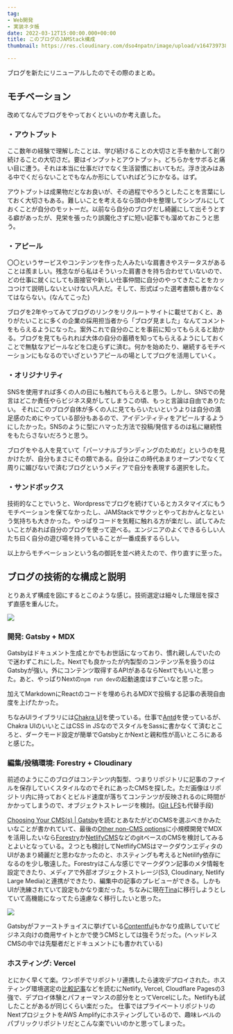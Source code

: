 ```yaml
---
tag:
- Web開発
- 実装ネタ帳
date: 2022-03-12T15:00:00.000+00:00
title: このブログのJAMStack構成
thumbnail: https://res.cloudinary.com/dso4npatn/image/upload/v1647397389/media/blog/thumbnail/%E3%83%95%E3%82%99%E3%83%AD%E3%82%AF%E3%82%99%E3%83%AA%E3%83%8B%E3%83%A5%E3%83%BC%E3%82%A2%E3%83%AB_gpjwka.png

---
```

ブログを新たにリニューアルしたのでその際のまとめ。

## モチベーション

改めてなんでブログをやっておくといいのか考え直した。

### ・アウトプット

ここ数年の経験で理解したことは、学び続けることの大切さと手を動かして創り続けることの大切さだ。要はインプットとアウトプット。どちらかをサボると痛い目に遭う。それは本当に仕事だけでなく生活習慣においてもだ。浮き沈みはある中でくだらないことでもなんか形にしていればどうにかなる。はず。

アウトプットは成果物だとなお良いが、その過程でやろうとしたことを言葉にしておく大切さもある。難しいことを考えるなら頭の中を整理してシンプルにしておくことが自分のモットーだ。以前なら自分のブログだし綺麗にして出そうとする癖があったが、見栄を張ったり誤魔化さずに短い記事でも溜めておこうと思う。

### ・アピール

〇〇というサービスやコンテンツを作った人みたいな肩書きやステータスがあることは羨ましい。残念ながら私はそういった肩書きを持ち合わせていないので、どの仕事に就くにしても面接官や新しい仕事仲間に自分のやってきたことをカッコつけて説明しないといけない凡人だ。そして、形式ばった選考書類も書かなくてはならない。(なんてこった)

ブログを2年やってみてブログのリンクをリクルートサイトに載せておくと、ありがたいことに多くの企業の採用担当者から「ブログ見ました」なんてコメントをもらえるようになった。案外これで自分のことを事前に知ってもらえると助かる。ブログを見てもられれば大体の自分の蓄積を知ってもらえるようにしておくことで無駄なアピールなどを口走らずに済む。何かを始めたり、継続するモチベーションにもなるのでいざというアピールの場としてブログを活用していく。

### ・オリジナリティ

SNSを使用すれば多くの人の目にも触れてもらえると思う。しかし、SNSでの発言はどこか責任やらビジネス臭がしてしまうこの頃、もっと言論は自由でありたい。
それにこのブログ自体が多くの人に見てもらいたいというよりは自分の満足感のためにやっている部分もあるので、アイデンティティをアピールするようにしたかった。SNSのように型にハマった方法で投稿/発信するのは私に継続性をもたらさないだろうと思う。

ブログをやる人を見ていて「パーソナルブランディングのためだ」というのを見かけたが、自分もまさにその類である。自分はこの時代あまりオープンでなくて周りに媚びないで済むブログというメディアで自分を表現する選択をした。

### ・サンドボックス

技術的なことでいうと、Wordpressでブログを続けているとカスタマイズにもうモチベーションを保てなかったし、JAMStackでサクッとやっておかんとなという気持ちも大きかった。やっぱりコードを気軽に触れる方が楽だし、試してみたいことがあれば自分のブログを使って遊べる。エンジニアのよくできるらしい人たち曰く自分の遊び場を持っていることが一番成長するらしい。

以上からモチベーションという名の御託を並べ終えたので、作り直すに至った。

## ブログの技術的な構成と説明

とりあえず構成を図にするとこのような感じ。技術選定は細々した理屈を探さず直感を重んじた。

![](https://res.cloudinary.com/dso4npatn/image/upload/v1647397422/media/blog/insert/blog-structure_t2oz8r.png)

### 開発: Gatsby + MDX

Gatsbyはドキュメント生成とかでもお世話になっており、慣れ親しんでいたので迷わずこれにした。Nextでも良かったが内製型のコンテンツ系を扱うのはGatsbyが強い。外にコンテンツ取得するAPIがあるならNextでもいいと思った。あと、やっぱりNextの`npm run dev`の起動速度はすごいなと思った。

加えてMarkdownにReactのコードを埋められるMDXで投稿する記事の表現自由度を上げたかった。

ちなみUIライブラリには[Chakra UI](https://chakra-ui.com/)を使っている。仕事で[Antd](https://ant.design/)を使っているが、Chakra UIのいいとこはCSS in JSなのでスタイルをSassに書かなくて済むところと、ダークモード設定が簡単でGatsbyとかNextと親和性が高いところにあると感じた。

### 編集/投稿環境: Forestry + Cloudinary

前述のようにこのブログはコンテンツ内製型、つまりリポジトリに記事のファイルを保存していくスタイルなのでそれにあったCMSを探した。ただ画像はリポジトリ内に持っておくとビルド速度が落ちてコンテンツが反映されるのに時間がかかってしまうので、オブジェクトストレージを検討。([Git LFS](https://git-lfs.github.com/)も代替手段)

[Choosing Your CMS(s) | Gatsby](https://www.gatsbyjs.com/docs/conceptual/choosing-a-cms/)を読むとあなたがどのCMSを選ぶべきかみたいなことが書かれていて、最後の[Other non-CMS options](https://www.gatsbyjs.com/docs/conceptual/choosing-a-cms/#other-non-cms-options)に小規模開発でMDXを活用したいなら[Forestry](https://forestry.io/)か[NetlifyCMS](https://www.netlifycms.org/)などのgitベースのCMSを検討してみるとよいとなっている。２つとも検討してNetflifyCMSはマークダウンエディタのUIがあまり綺麗だと思わなかったのと、ホスティングも考えるとNetilify依存になるのを少し敬遠した。Forestryはこんな感じでマークダウン記事のメタ情報を設定できたり、メディアで外部オブジェクトストレージ(S3, Cloudinary, Netlify Large Media)と連携ができたり、編集中の記事のプレビューができる。しかもUIが洗練されていて設定もかなり楽だった。ちなみに現在[Tina](https://tina.io/)に移行しようとしていて高機能になってたら遠慮なく移行したいと思った。

![](https://res.cloudinary.com/dso4npatn/image/upload/v1647397644/media/forestry-dashboard-example_tnm0hn.png)

Gatsbyがファーストチョイスに挙げている[Contentful](https://www.contentful.com/)もかなり成熟していてビジネス向けの商用サイトとかで使うCMSとしては強そうだった。(ヘッドレスCMSの中では先駆者だとドキュメントにも書かれている)

### ホスティング: Vercel

とにかく早くて楽。ワンポチでリポジトリ連携したら速攻デプロイされた。ホスティング環境選定の[比較記事](https://zenn.dev/catnose99/scraps/6780379210136f)などを読むにNetlify, Vercel, Cloudflare Pagesの3強で、デプロイ体験とパフォーマンスの部分をとってVercelにした。Netlifyも試したことがあるが同じくらい楽だった。
仕事ではプライベートリポジトリのNextプロジェクトをAWS Amplifyにホスティングしているので、趣味レベルのパブリックリポジトリだとこんな楽でいいのかと思ってしまった。